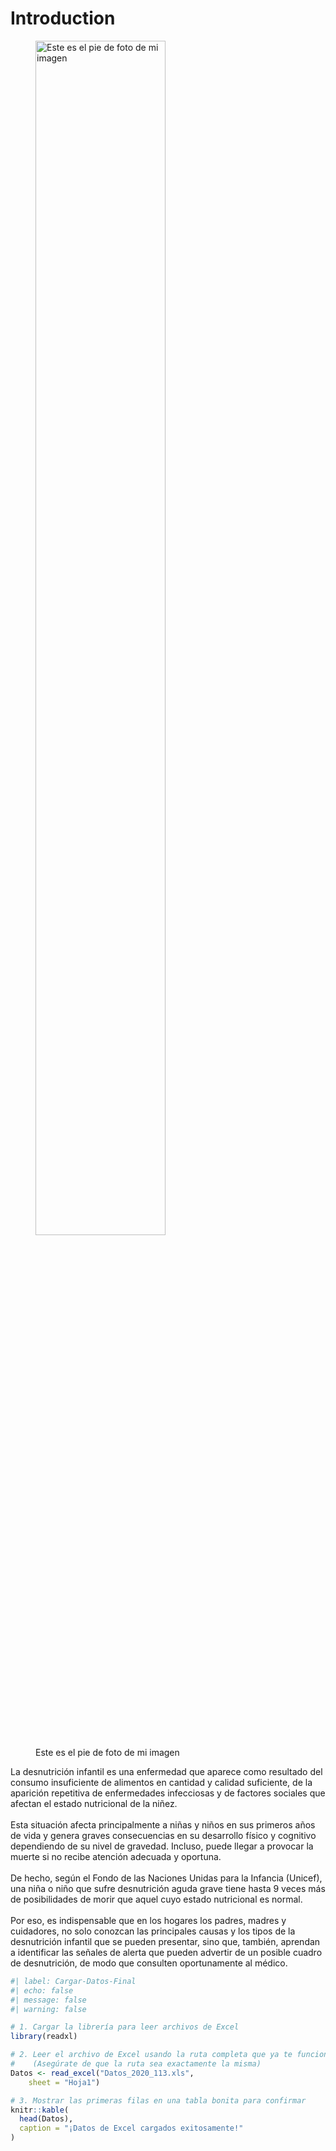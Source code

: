 # Introduction

![Este es el pie de foto de mi imagen](imgen1.jpg){width="70%"}


La desnutrición infantil es una enfermedad que aparece como resultado del consumo insuficiente de alimentos en cantidad y calidad suficiente, de la aparición repetitiva de enfermedades infecciosas y de factores sociales que afectan el estado nutricional de la niñez.\
 \
Esta situación afecta principalmente a niñas y niños en sus primeros años de vida y genera graves consecuencias en su desarrollo físico y cognitivo dependiendo de su nivel de gravedad. Incluso, puede llegar a provocar la muerte si no recibe atención adecuada y oportuna.\
 \
De hecho, según el Fondo de las Naciones Unidas para la Infancia (Unicef), una niña o niño que sufre desnutrición aguda grave tiene hasta 9 veces más de posibilidades de morir que aquel cuyo estado nutricional es normal.\
 \
Por eso, es indispensable que en los hogares los padres, madres y cuidadores, no solo conozcan las principales causas y los tipos de la desnutrición infantil que se pueden presentar, sino que, también, aprendan a identificar las señales de alerta que pueden advertir de un posible cuadro de desnutrición, de modo que consulten oportunamente al médico.




```r
#| label: Cargar-Datos-Final
#| echo: false
#| message: false
#| warning: false

# 1. Cargar la librería para leer archivos de Excel
library(readxl)

# 2. Leer el archivo de Excel usando la ruta completa que ya te funcionó
#    (Asegúrate de que la ruta sea exactamente la misma)
Datos <- read_excel("Datos_2020_113.xls", 
    sheet = "Hoja1")

# 3. Mostrar las primeras filas en una tabla bonita para confirmar
knitr::kable(
  head(Datos),
  caption = "¡Datos de Excel cargados exitosamente!"
)
```
